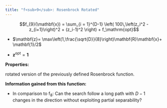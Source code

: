 ```yaml
---
title: "f<sub>9</sub>: Rosenbrock Rotated"
---
```

<div id="text-f9">

$$f_{9}(\mathbf{x}) = \sum_{i = 1}^{D-1} \left( 100\,\left(z_i^2 - z_{i+1}\right)^2 + (z_i-1)^2 \right) + f_\mathrm{opt}$$

-   $\mathbf{z}= \max\left(1,\frac{\sqrt{D}}{8}\right)\mathbf{R}\mathbf{x}+ \mathbf{1}/2$

-   $\mathbf{z^\mathrm{opt}}=\mathbf{1}$

**Properties:**

rotated version of the previously defined Rosenbrock function.

**Information gained from this function:**

-   In comparison to f<sub>8</sub>: Can the search follow a long path with
    $D-1$ changes in the direction without exploiting
    partial separability?
</div>
